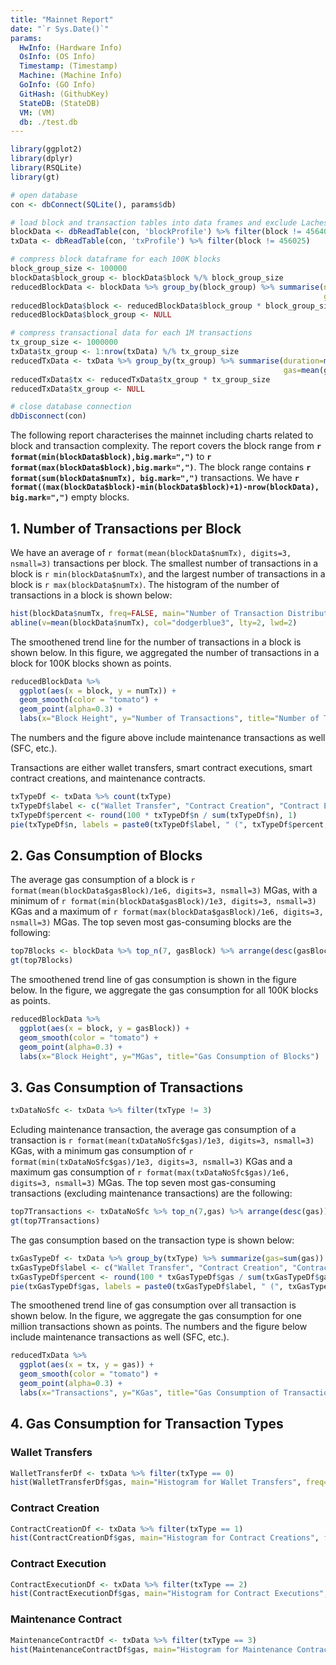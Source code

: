 ```yaml
---
title: "Mainnet Report"
date: "`r Sys.Date()`"
params:
  HwInfo: (Hardware Info)
  OsInfo: (OS Info)
  Timestamp: (Timestamp)
  Machine: (Machine Info)
  GoInfo: (GO Info)
  GitHash: (GithubKey)
  StateDB: (StateDB)
  VM: (VM)
  db: ./test.db
---
```


```r
library(ggplot2)
library(dplyr)
library(RSQLite)
library(gt)

# open database
con <- dbConnect(SQLite(), params$db)

# load block and transaction tables into data frames and exclude Lachesis' transition block
blockData <- dbReadTable(con, 'blockProfile') %>% filter(block != 4564025)
txData <- dbReadTable(con, 'txProfile') %>% filter(block != 456025)

# compress block dataframe for each 100K blocks
block_group_size <- 100000
blockData$block_group <- blockData$block %/% block_group_size
reducedBlockData <- blockData %>% group_by(block_group) %>% summarise(numTx=mean(numTx),           # average number of transactions
                                                                      gasBlock=mean(gasBlock)/1e6) # average gas (in MGas)
reducedBlockData$block <- reducedBlockData$block_group * block_group_size
reducedBlockData$block_group <- NULL

# compress transactional data for each 1M transactions
tx_group_size <- 1000000
txData$tx_group <- 1:nrow(txData) %/% tx_group_size
reducedTxData <- txData %>% group_by(tx_group) %>% summarise(duration=mean(duration)/1e3,  # average duration (in us)
                                                             gas=mean(gas)/1e3)            # average gas (in KGas)
reducedTxData$tx <- reducedTxData$tx_group * tx_group_size
reducedTxData$tx_group <- NULL

# close database connection
dbDisconnect(con)
```

The following report characterises the mainnet including charts related to block and transaction complexity.
The report covers the block range from **`r format(min(blockData$block),big.mark=",")`**  to **`r format(max(blockData$block),big.mark=",")`**.
The block range contains **`r format(sum(blockData$numTx), big.mark=",")`** transactions.
We have **`r format((max(blockData$block)-min(blockData$block)+1)-nrow(blockData), big.mark=",")`** empty blocks.

## 1. Number of Transactions per Block

We have an average  of `r format(mean(blockData$numTx), digits=3, nsmall=3)` transactions per block.
The smallest number of transactions in a block is `r min(blockData$numTx)`, and the largest number of transactions in a block is `r max(blockData$numTx)`.
The histogram of the number of transactions in a block is shown below:

```r
hist(blockData$numTx, freq=FALSE, main="Number of Transaction Distribution", xlab="Number of Transactions", col="lightblue1"); rug(blockData$numTx)
abline(v=mean(blockData$numTx), col="dodgerblue3", lty=2, lwd=2)
```

The smoothened trend line for the number of transactions in a block is shown below. In this figure, we aggregated the number of transactions in a block for 100K blocks shown as points.

```r
reducedBlockData %>%
  ggplot(aes(x = block, y = numTx)) +
  geom_smooth(color = "tomato") +
  geom_point(alpha=0.3) +
  labs(x="Block Height", y="Number of Transactions", title="Number of Transactions per Block")
```

The numbers and the figure above include maintenance transactions as well (SFC, etc.).

Transactions are either wallet transfers, smart contract executions, smart contract creations, and maintenance contracts.
```r
txTypeDf <- txData %>% count(txType)
txTypeDf$label <- c("Wallet Transfer", "Contract Creation", "Contract Execution", "Maintenance Contract")
txTypeDf$percent <- round(100 * txTypeDf$n / sum(txTypeDf$n), 1)
pie(txTypeDf$n, labels = paste0(txTypeDf$label, " (", txTypeDf$percent, "%)"), main ="Transaction Types")
```

## 2. Gas Consumption of Blocks

The average gas consumption of a block is `r format(mean(blockData$gasBlock)/1e6, digits=3, nsmall=3)` MGas, with a minimum of `r format(min(blockData$gasBlock)/1e3, digits=3, nsmall=3)` KGas and a maximum of `r format(max(blockData$gasBlock)/1e6, digits=3, nsmall=3)` MGas.
The top seven most gas-consuming blocks are the following:

```r
top7Blocks <- blockData %>% top_n(7, gasBlock) %>% arrange(desc(gasBlock)) %>% select(block, gasBlock) %>% rename(Block = block, Gas = gasBlock)
gt(top7Blocks)
```

The smoothened trend line of gas consumption is shown in the figure below. In the figure, we aggregate the gas consumption for all 100K blocks as points.

```r
reducedBlockData %>%
  ggplot(aes(x = block, y = gasBlock)) +
  geom_smooth(color = "tomato") +
  geom_point(alpha=0.3) +
  labs(x="Block Height", y="MGas", title="Gas Consumption of Blocks")
```

## 3. Gas Consumption of Transactions
```r
txDataNoSfc <- txData %>% filter(txType != 3)
```

Ecluding maintenance transaction, the average gas consumption of a transaction is `r format(mean(txDataNoSfc$gas)/1e3, digits=3, nsmall=3)` KGas, with a minimum gas consumption of `r format(min(txDataNoSfc$gas)/1e3, digits=3, nsmall=3)` KGas and a maximum gas consumption of `r format(max(txDataNoSfc$gas)/1e6, digits=3, nsmall=3)` MGas.
The top seven most gas-consuming transactions (excluding maintenance transactions) are the following:

```r
top7Transactions <- txDataNoSfc %>% top_n(7,gas) %>% arrange(desc(gas)) %>% select(block, tx, gas) %>% rename(Gas = gas, Block = block, Transaction = tx)
gt(top7Transactions)
```

The gas consumption based on the transaction type is shown below:

```r
txGasTypeDf <- txData %>% group_by(txType) %>% summarize(gas=sum(gas))
txGasTypeDf$label <- c("Wallet Transfer", "Contract Creation", "Contract Execution", "Maintenance Contract")
txGasTypeDf$percent <- round(100 * txGasTypeDf$gas / sum(txGasTypeDf$gas), 1)
pie(txGasTypeDf$gas, labels = paste0(txGasTypeDf$label, " (", txGasTypeDf$percent, "%)"), main ="Gas Consumption of Transaction Types")
```

The smoothened trend line of gas consumption over all transaction is shown below. In the figure, we aggregate the gas consumption for one million transactions shown as points. The numbers and the figure below include maintenance transactions as well (SFC, etc.).

```r
reducedTxData %>%
  ggplot(aes(x = tx, y = gas)) +
  geom_smooth(color = "tomato") +
  geom_point(alpha=0.3) +
  labs(x="Transactions", y="KGas", title="Gas Consumption of Transactions")
```

## 4. Gas Consumption for Transaction Types
### Wallet Transfers

```r
WalletTransferDf <- txData %>% filter(txType == 0)
hist(WalletTransferDf$gas, main="Histogram for Wallet Transfers", freq=FALSE, xlab="Gas Consumption", col="lightblue1")
```

### Contract Creation

```r
ContractCreationDf <- txData %>% filter(txType == 1)
hist(ContractCreationDf$gas, main="Histogram for Contract Creations", freq=FALSE, xlab="Gas Consumption", col="lightblue1")
```

### Contract Execution

```r
ContractExecutionDf <- txData %>% filter(txType == 2)
hist(ContractExecutionDf$gas, main="Histogram for Contract Executions", freq=FALSE, xlab="Gas Consumption", col="lightblue1")
```

### Maintenance Contract

```r
MaintenanceContractDf <- txData %>% filter(txType == 3)
hist(MaintenanceContractDf$gas, main="Histogram for Maintenance Contract (SFC, etc.)", freq=FALSE, xlab="Gas Consumption", col="lightblue1")
```
